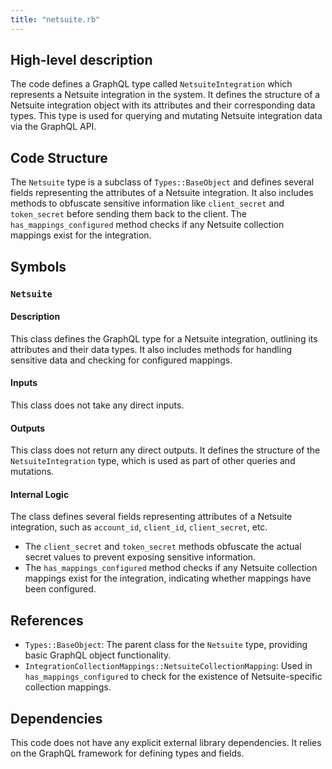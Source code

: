 ```yaml
---
title: "netsuite.rb"
---
```


## High-level description
The code defines a GraphQL type called `NetsuiteIntegration` which represents a Netsuite integration in the system. It defines the structure of a Netsuite integration object with its attributes and their corresponding data types. This type is used for querying and mutating Netsuite integration data via the GraphQL API.

## Code Structure
The `Netsuite` type is a subclass of `Types::BaseObject` and defines several fields representing the attributes of a Netsuite integration. It also includes methods to obfuscate sensitive information like `client_secret` and `token_secret` before sending them back to the client. The `has_mappings_configured` method checks if any Netsuite collection mappings exist for the integration.

## Symbols

### `Netsuite`
#### Description
This class defines the GraphQL type for a Netsuite integration, outlining its attributes and their data types. It also includes methods for handling sensitive data and checking for configured mappings.

#### Inputs
This class does not take any direct inputs.

#### Outputs
This class does not return any direct outputs. It defines the structure of the `NetsuiteIntegration` type, which is used as part of other queries and mutations.

#### Internal Logic
The class defines several fields representing attributes of a Netsuite integration, such as `account_id`, `client_id`, `client_secret`, etc. 

- The `client_secret` and `token_secret` methods obfuscate the actual secret values to prevent exposing sensitive information. 
- The `has_mappings_configured` method checks if any Netsuite collection mappings exist for the integration, indicating whether mappings have been configured.

## References
- `Types::BaseObject`: The parent class for the `Netsuite` type, providing basic GraphQL object functionality.
- `IntegrationCollectionMappings::NetsuiteCollectionMapping`: Used in `has_mappings_configured` to check for the existence of Netsuite-specific collection mappings.

## Dependencies
This code does not have any explicit external library dependencies. It relies on the GraphQL framework for defining types and fields. 
